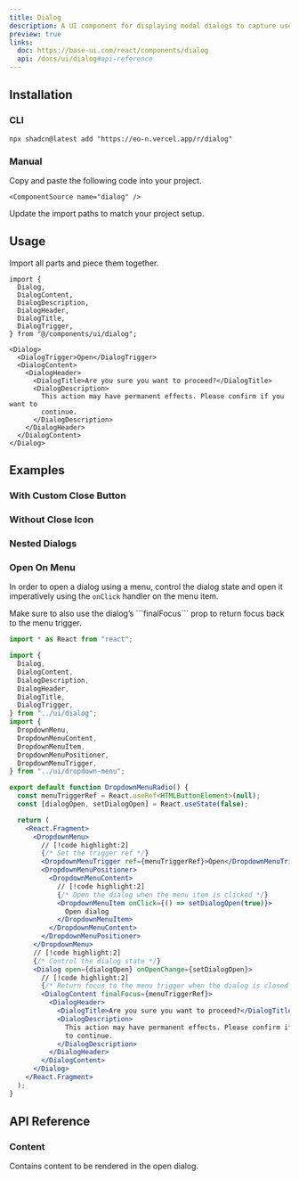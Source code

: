 ```yaml
---
title: Dialog
description: A UI component for displaying modal dialogs to capture user input or confirm actions.
preview: true
links:
  doc: https://base-ui.com/react/components/dialog
  api: /docs/ui/dialog#api-reference
---
```


<ComponentTabs name="dialog-demo" />

## Installation

### CLI

```package-install
npx shadcn@latest add "https://eo-n.vercel.app/r/dialog"
```

### Manual

<Steps>

  <Step>
    Copy and paste the following code into your project.

    <ComponentSource name="dialog" />

  </Step>
  
  <Step>Update the import paths to match your project setup.</Step>

</Steps>

## Usage

Import all parts and piece them together.

```tsx
import {
  Dialog,
  DialogContent,
  DialogDescription,
  DialogHeader,
  DialogTitle,
  DialogTrigger,
} from "@/components/ui/dialog";
```

```tsx
<Dialog>
  <DialogTrigger>Open</DialogTrigger>
  <DialogContent>
    <DialogHeader>
      <DialogTitle>Are you sure you want to proceed?</DialogTitle>
      <DialogDescription>
        This action may have permanent effects. Please confirm if you want to
        continue.
      </DialogDescription>
    </DialogHeader>
  </DialogContent>
</Dialog>
```

## Examples

### With Custom Close Button

<ComponentTabs name="dialog-custom-close-button" />

### Without Close Icon

<ComponentTabs name="dialog-with-no-x-button" />

### Nested Dialogs

<ComponentTabs name="dialog-nested" />

### Open On Menu

In order to open a dialog using a menu, control the dialog state and open it imperatively using the `onClick` handler on the menu item.

<Callout title="Return Focus Properly" type="warn">
  Make sure to also use the dialog’s ```finalFocus``` prop to return focus back
  to the menu trigger.
</Callout>

```jsx
import * as React from "react";

import {
  Dialog,
  DialogContent,
  DialogDescription,
  DialogHeader,
  DialogTitle,
  DialogTrigger,
} from "../ui/dialog";
import {
  DropdownMenu,
  DropdownMenuContent,
  DropdownMenuItem,
  DropdownMenuPositioner,
  DropdownMenuTrigger,
} from "../ui/dropdown-menu";

export default function DropdownMenuRadio() {
  const menuTriggerRef = React.useRef<HTMLButtonElement>(null);
  const [dialogOpen, setDialogOpen] = React.useState(false);

  return (
    <React.Fragment>
      <DropdownMenu>
        // [!code highlight:2]
        {/* Set the trigger ref */}
        <DropdownMenuTrigger ref={menuTriggerRef}>Open</DropdownMenuTrigger>
        <DropdownMenuPositioner>
          <DropdownMenuContent>
            // [!code highlight:2]
            {/* Open the dialog when the menu item is clicked */}
            <DropdownMenuItem onClick={() => setDialogOpen(true)}>
              Open dialog
            </DropdownMenuItem>
          </DropdownMenuContent>
        </DropdownMenuPositioner>
      </DropdownMenu>
      // [!code highlight:2]
      {/* Control the dialog state */}
      <Dialog open={dialogOpen} onOpenChange={setDialogOpen}>
        // [!code highlight:2]
        {/* Return focus to the menu trigger when the dialog is closed */}
        <DialogContent finalFocus={menuTriggerRef}>
          <DialogHeader>
            <DialogTitle>Are you sure you want to proceed?</DialogTitle>
            <DialogDescription>
              This action may have permanent effects. Please confirm if you want
              to continue.
            </DialogDescription>
          </DialogHeader>
        </DialogContent>
      </Dialog>
    </React.Fragment>
  );
}
```

## API Reference

### Content

Contains content to be rendered in the open dialog.

<AutoTypeTable path="./types/docs/dialog.ts" name="ContentProps" />

